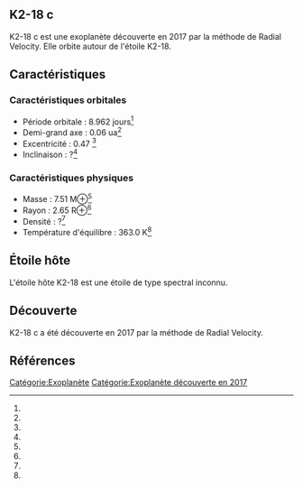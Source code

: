 == K2-18 c ==

{{Infobox Exoplanète
| nom = K2-18 c
| image = 
| légende = 
| étoile = K2-18
| constellation = 
| ascension_droite = 
| déclinaison = 
| distance = ?
| type_spectral = ?
| masse = 7.51 M⊕<ref></ref>
| rayon = 2.65 R⊕<ref></ref>
| densité = ?<ref></ref>
| gravité = ?<ref></ref>
| température = 363.0 K<ref></ref>
| période = 8.962 j<ref></ref>
| demi_grand_axe = 0.06 ua<ref></ref>
| excentricité = 0.47 <ref></ref>
| inclinaison = ?<ref></ref>
| méthode_découverte = Radial Velocity
| date_découverte = 2017
| statut = Confirmée
}}

K2-18 c est une exoplanète découverte en 2017 par la méthode de Radial Velocity. Elle orbite autour de l'étoile K2-18.

== Caractéristiques ==

=== Caractéristiques orbitales ===
* Période orbitale : 8.962 jours<ref></ref>
* Demi-grand axe : 0.06 ua<ref></ref>
* Excentricité : 0.47 <ref></ref>
* Inclinaison : ?<ref></ref>

=== Caractéristiques physiques ===
* Masse : 7.51 M⊕<ref></ref>
* Rayon : 2.65 R⊕<ref></ref>
* Densité : ?<ref></ref>
* Température d'équilibre : 363.0 K<ref></ref>

== Étoile hôte ==

{{Infobox Étoile
| nom = K2-18
| image = 
| légende = 
| constellation = 
| ascension_droite = 
| déclinaison = 
| distance = ?
| type_spectral = ?
| magnitude_absolue = 
| magnitude_apparente = 
| masse = ?<ref></ref>
| rayon = ?<ref></ref>
| température = ?<ref></ref>
| métallicité = ?<ref></ref>
| âge = ?<ref></ref>
}}

L'étoile hôte K2-18 est une étoile de type spectral inconnu.

== Découverte ==

K2-18 c a été découverte en 2017 par la méthode de Radial Velocity.

== Références ==
<references />

[[Catégorie:Exoplanète]]
[[Catégorie:Exoplanète découverte en 2017]]
